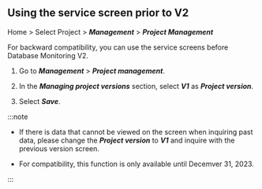 ## Using the service screen prior to V2

Home > Select Project > **_Management_** > **_Project Management_**

<ImgLang img='db-v2-ver-management.png' desc='Managing Project Versions' />

For backward compatibility, you can use the service screens before Database Monitoring V2. 

1.  Go to **_Management_** > **_Project management_**.

2.  In the **_Managing project versions_** section, select **_V1_** as **_Project version_**. 

3.  Select **_Save_**.

:::note

-   If there is data that cannot be viewed on the screen when inquiring past data, please change the **_Project version_** to **_V1_** and inquire with the previous version screen.

-   For compatibility, this function is only available until Decemver 31, 2023.

:::
